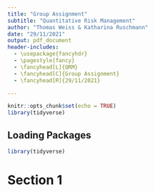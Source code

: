```yaml
---
title: "Group Assignment"
subtitle: "Quantitative Risk Management"
author: "Thomas Weiss & Katharina Ruschmann"
date: "29/11/2021"
output: pdf_document
header-includes:
  - \usepackage{fancyhdr}
  - \pagestyle{fancy}
  - \fancyhead[L]{QRM}
  - \fancyhead[C]{Group Assignment}
  - \fancyhead[R]{29/11/2021}

---
```





```r
knitr::opts_chunk$set(echo = TRUE)
library(tidyverse)

```


## Loading Packages

```r

library(tidyverse)

```


\pagebreak



# Section 1


